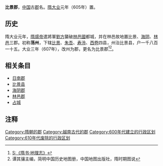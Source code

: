 '''比景郡'''，[[中国|中国]]古[[郡|郡]]名。[[隋朝|隋]][[大业_(年号)|大业]]元年（605年）置。

==历史==

隋大业元年，[[隋煬帝|隋煬帝]]遣將軍[[劉方|劉方]]襲破[[林邑國|林邑國]]都城，并在林邑故地置比景、[[海阴郡|海阴]]、[[林邑郡|林邑]]三郡。初称'''荡州'''，下辖[[比景县|比景]]、[[朱吾县|朱吾]]、[[寿泠县|寿泠]]、[[西卷县|西卷]]四县，州治比景县，户一千八百一十五。大业三年（607年），改州为郡，更名为比景郡<ref>[[S:《隋书·地理志》|S:《隋书·地理志》]]</ref><ref>谭其骧主编，简明中国历史地图册，中国地图出版社，隋时期图说</ref>。

==相关条目==
*[[日南郡|日南郡]]
*[[比景县|比景县]]
*[[海阴郡|海阴郡]]
*[[林邑郡|林邑郡]]
*[[占城|占城]]

==注释==
<div class="references-small">
<references />
</div>

{{隋朝行政區劃|nocat}}
{{隋朝行政区划小作品}}
{{DEFAULTSORT:B}}
[[Category:隋朝的郡|Category:隋朝的郡]]
[[Category:越南古代的郡|Category:越南古代的郡]]
[[Category:600年代建立的行政区划|Category:600年代建立的行政区划]]
[[Category:610年代废除的行政区划|Category:610年代废除的行政区划]]